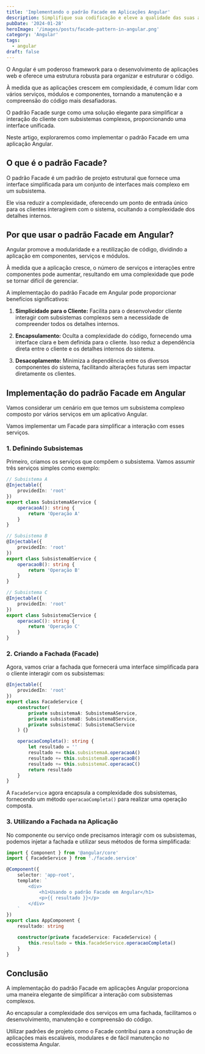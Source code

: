 ```yaml
---
title: 'Implementando o padrão Facade em Aplicações Angular'
description: Simplifique sua codificação e eleve a qualidade das suas aplicações em apenas alguns passos!
pubDate: '2024-01-28'
heroImage: '/images/posts/facade-pattern-in-angular.png'
category: 'Angular'
tags:
  - angular
draft: false
---
```



O Angular é um poderoso framework para o desenvolvimento de aplicações web e oferece uma estrutura robusta para organizar e estruturar o código.

À medida que as aplicações crescem em complexidade, é comum lidar com vários serviços, módulos e componentes, tornando a manutenção e a compreensão do código mais desafiadoras.

O padrão Facade surge como uma solução elegante para simplificar a interação do cliente com subsistemas complexos, proporcionando uma interface unificada.

Neste artigo, exploraremos como implementar o padrão Facade em uma aplicação Angular.

> <EmbedYtVideo src='https://www.youtube.com/embed/hRNBSNtZ-JU?si=oeEhwk3PkWZrFns5' />

## O que é o padrão Facade?

O padrão Facade é um padrão de projeto estrutural que fornece uma interface simplificada para um conjunto de interfaces mais complexo em um subsistema.

Ele visa reduzir a complexidade, oferecendo um ponto de entrada único para os clientes interagirem com o sistema, ocultando a complexidade dos detalhes internos.

## Por que usar o padrão Facade em Angular?

Angular promove a modularidade e a reutilização de código, dividindo a aplicação em componentes, serviços e módulos.

À medida que a aplicação cresce, o número de serviços e interações entre componentes pode aumentar, resultando em uma complexidade que pode se tornar difícil de gerenciar.

A implementação do padrão Facade em Angular pode proporcionar benefícios significativos:

1. **Simplicidade para o Cliente:** Facilita para o desenvolvedor cliente interagir com subsistemas complexos sem a necessidade de compreender todos os detalhes internos.

2. **Encapsulamento:** Oculta a complexidade do código, fornecendo uma interface clara e bem definida para o cliente. Isso reduz a dependência direta entre o cliente e os detalhes internos do sistema.

3. **Desacoplamento:** Minimiza a dependência entre os diversos componentes do sistema, facilitando alterações futuras sem impactar diretamente os clientes.

## Implementação do padrão Facade em Angular

Vamos considerar um cenário em que temos um subsistema complexo composto por vários serviços em um aplicativo Angular.

Vamos implementar um Facade para simplificar a interação com esses serviços.

### 1. Definindo Subsistemas

Primeiro, criamos os serviços que compõem o subsistema. Vamos assumir três serviços simples como exemplo:

```typescript
// Subsistema A
@Injectable({
	providedIn: 'root'
})
export class SubsistemaAService {
	operacaoA(): string {
		return 'Operação A'
	}
}

// Subsistema B
@Injectable({
	providedIn: 'root'
})
export class SubsistemaBService {
	operacaoB(): string {
		return 'Operação B'
	}
}

// Subsistema C
@Injectable({
	providedIn: 'root'
})
export class SubsistemaCService {
	operacaoC(): string {
		return 'Operação C'
	}
}
```

### 2. Criando a Fachada (Facade)

Agora, vamos criar a fachada que fornecerá uma interface simplificada para o cliente interagir com os subsistemas:

```typescript
@Injectable({
	providedIn: 'root'
})
export class FacadeService {
	constructor(
		private subsistemaA: SubsistemaAService,
		private subsistemaB: SubsistemaBService,
		private subsistemaC: SubsistemaCService
	) {}

	operacaoCompleta(): string {
		let resultado = ''
		resultado += this.subsistemaA.operacaoA()
		resultado += this.subsistemaB.operacaoB()
		resultado += this.subsistemaC.operacaoC()
		return resultado
	}
}
```

A `FacadeService` agora encapsula a complexidade dos subsistemas, fornecendo um método `operacaoCompleta()` para realizar uma operação composta.

### 3. Utilizando a Fachada na Aplicação

No componente ou serviço onde precisamos interagir com os subsistemas, podemos injetar a fachada e utilizar seus métodos de forma simplificada:

```typescript
import { Component } from '@angular/core'
import { FacadeService } from './facade.service'

@Component({
	selector: 'app-root',
	template: `
		<div>
			<h1>Usando o padrão Facade em Angular</h1>
			<p>{{ resultado }}</p>
		</div>
	`
})
export class AppComponent {
	resultado: string

	constructor(private facadeService: FacadeService) {
		this.resultado = this.facadeService.operacaoCompleta()
	}
}
```

## Conclusão

A implementação do padrão Facade em aplicações Angular proporciona uma maneira elegante de simplificar a interação com subsistemas complexos.

Ao encapsular a complexidade dos serviços em uma fachada, facilitamos o desenvolvimento, manutenção e compreensão do código.

Utilizar padrões de projeto como o Facade contribui para a construção de aplicações mais escaláveis, modulares e de fácil manutenção no ecossistema Angular.
